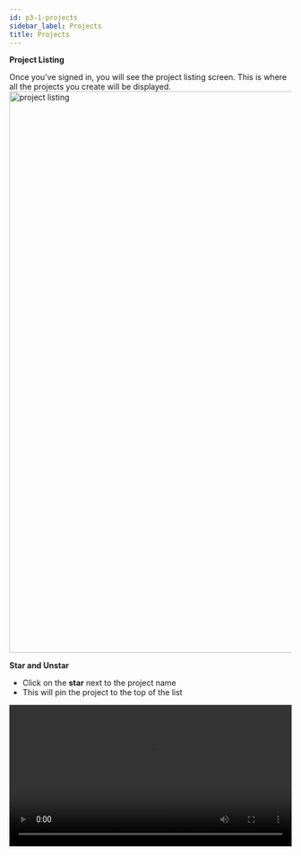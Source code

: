 ```yaml
---
id: p3-1-projects
sidebar_label: Projects
title: Projects
---
```


**Project Listing**

Once you’ve signed in, you will see the project listing screen. This is where all the projects you create will be displayed. 
<img src="/assets/project-listing01.png"  width="1000px" alt="project listing"/>

**Star and Unstar**
- Click on the **star** next to the project name 			
- This will pin the project to the top of the list
<video controls src="/assets/staring-project.mov" width="100%" type="video/mov"/>



**Searching and Sorting**

**Searching**

The user can **search** for the project by typing its name, flavour or language name  into the search box in the top navigation bar.

**Sorting**

The projects in Scribe can be sorted in the following ways.

- Project name (Projects are sorted alphabetically from A-Z and Z-A)
- Language name (In alphabetical order, it lists each language group)
- Flavour (It groups the same flavours together after sorting)
- Created Date (Sorts the projects from old to new and new to old, based on the date they were created.)
- Last Viewed (Organises the projects in order of last viewed to recent viewed and vice versa)

<video controls src="/assets/serachsort.mov" width="100%" type="video/mov"/>